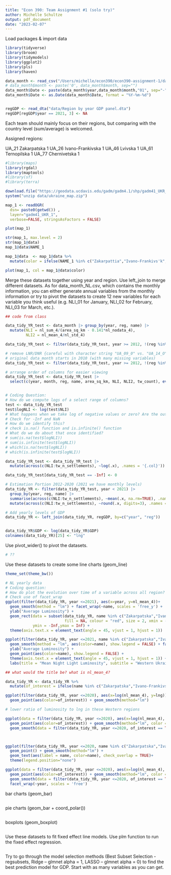 ```yaml
---
title: "Econ 390: Team Assignment #1 (solo try)"
author: Michelle Schultze
output: pdf_document
date: "2023-02-07"
---
```


Load packages & import data

```r
library(tidyverse)
library(broom)
library(tidymodels)
library(ggplot2)
library(pls)
library(haven)

data_month <- read_csv("/Users/michelle/econ390/econ390-assignment-1/data/data_month_NL.csv")
# data_month$month <- paste('0', data_month$month, sep="")
data_month$Date <- paste(data_month$year,data_month$month,"01", sep="-")
data_month$Date <- as.Date(data_month$Date, format = "%Y-%m-%d")


regGDP <- read_dta("data/Region by year GDP panel.dta")
regGDP[regGDP$year == 2021, 3] <- NA 

```

Each team should mainly focus on their regions, but comparing with the country level (sum/average) is welcomed. 

Assigned regions:

UA_21	Zakarpatska	1
UA_26	Ivano-Frankivska	1
UA_46	Lvivska	1
UA_61	Ternopilska	1
UA_77	Chernivetska	1


```r
#library(maps)
library(rgdal)
library(maptools)
#library(sf)
#library(terra)

download.file("https://geodata.ucdavis.edu/gadm/gadm4.1/shp/gadm41_UKR_shp.zip" , destfile="data/ukraine_map.zip")
system("unzip data/ukraine_map.zip")

map_1 <- readOGR( 
  dsn= paste0(getwd()) , 
  layer="gadm41_UKR_1",
  verbose=FALSE, stringsAsFactors = FALSE)

plot(map_1)

str(map_1, max.level = 2)
str(map_1@data)
map_1@data$NAME_1

map_1@data  <- map_1@data %>%
  mutate(color = ifelse(NAME_1 %in% c("Zakarpattia","Ivano-Frankivs'k","L'viv","Ternopil'","Chernivtsi"), "red", "white"))

plot(map_1, col = map_1@data$color)


```

Merge these datasets together using year and region. Use left_join to merge different datasets. As for data_month_NL.csv, which contains the monthly information, you can either generate annual variables from the monthly information or try to pivot the datasets to create 12 new variables for each variable you think useful (e.g. NLI_01 for January, NLI_02 for February, NLI_03 for March, etc.).

```r

## code from class

data_tidy_YR_test <- data_month |> group_by(year, reg, name) |> 
  mutate(NLI = nl_sum_4/(area_sq_km - 0.141*nl_nodata_4),
         NLI2 = nl_mean_4/nl_std_4)

data_tidy_YR_test <- filter(data_tidy_YR_test, year >= 2012, !(reg %in% c("UA_09_O", "UA_14_O")) ) 

# remove LNR/DNR {careful with character string "UA_09_0" vs. "UA_14_O"} 
# original data_month starts in 2010 (with many missing variables)
data_tidy_YR_test <- filter(data_tidy_YR_test, year >= 2012, !(reg %in% c("UA_09_O", "UA_14_O")) ) 

# arrange order of columns for easier viewing
data_tidy_YR_test <- data_tidy_YR_test |> 
  select(c(year, month, reg, name, area_sq_km, NLI, NLI2, tw_count), everything())


# Coding Question:
# How do we compute logs of a select range of columns?
test <- data_tidy_YR_test
test$logNLI <- log(test$NLI)
# What happens when we take log of negative values or zero? Are the outputs the same?
# Check for -Inf and NaN
# How do we identify this?
# check is.na() function and is.infinite() function
# What do we do about that once identified?
# sum(is.na(test$logNLI))
# sum(is.infinite(test$logNLI))
# which(is.na(test$logNLI))
# which(is.infinite(test$logNLI))

data_tidy_YR_test <- data_tidy_YR_test |> 
  mutate(across(c(NLI:tw_n_settlements), ~log(.x), .names = '{.col}'))

data_tidy_YR_test[data_tidy_YR_test == -Inf] <- 0

# Estimation Portion 2012-2020 (2021 we have monthly levels)
data_tidy_YR <- filter(data_tidy_YR_test, year < 2021) |>
  group_by(year, reg, name) |>
  summarise(across(c(NLI:tw_n_settlements), ~mean(.x, na.rm=TRUE), .names = '{.col}')) |>
  mutate(across(c(NLI:tw_n_settlements), ~round(.x, digits=3), .names = '{.col}'))

# Add yearly levels of GDP
data_tidy_YR <- left_join(data_tidy_YR, regGDP, by=c("year", "reg"))


data_tidy_YR$GDP <- log(data_tidy_YR$GDP)
colnames(data_tidy_YR)[25] <- "lng"


```

Use pivot_wider() to pivot the datasets.

```r
# ??
```

Use these datasets to create some line charts (geom_line)

```r
theme_set(theme_bw())

# NL yearly data
# Coding question: 
# How do plot the evolution over time of a variable across all region?
# Check use of facet_wrap
ggplot(filter(data_tidy_YR, year <=2021), aes(x=year, y=nl_mean_4))+
  geom_smooth(method = "lm") + facet_wrap(~name, scales = 'free_y') + 
  ylab("Average Luminosity") +
  geom_rect(data = subset(data_tidy_YR, name %in% c("Zakarpatska","Ivano-Frankivska","Lvivska","Ternopilska","Chernivetska")), 
                          fill = NA, colour = "red", size = 2, xmin = -Inf,xmax = Inf,
            ymin = -Inf,ymax = Inf) + 
  theme(axis.text.x = element_text(angle = 45, vjust = 1, hjust = 1))

ggplot(filter(data_tidy_YR, year <=2021, name %in% c("Zakarpatska","Ivano-Frankivska","Lvivska","Ternopilska","Chernivetska")), aes(x=year, y=nl_mean_4))+
  geom_smooth(method = "lm", aes(color=name), show.legend = FALSE) + facet_wrap(~name, scales = 'free_y') + 
  ylab("Average Luminosity") + 
  geom_point(aes(color=name), show.legend = FALSE) + 
  theme(axis.text.x = element_text(angle = 45, vjust = 1, hjust = 1)) +
  labs(title = "Mean Night Light Luminosity", subtitle = "Western Ukraine")

## what would the title be? what is nl_mean_4? 
```

```r
data_tidy_YR <- data_tidy_YR %>%
  mutate(of_interest = ifelse(name %in% c("Zakarpatska","Ivano-Frankivska","Lvivska","Ternopilska","Chernivetska"), TRUE, FALSE))

ggplot(filter(data_tidy_YR, year <=2020), aes(x=log(nl_mean_4), y=lng))+
  geom_point(aes(color=of_interest)) + geom_smooth(method="lm")

# lower ratio of luminosity to lng in these Western regions

ggplot(data = filter(data_tidy_YR, year <=2020), aes(x=log(nl_mean_4), y=lng))+
  geom_point(aes(color=of_interest)) + geom_smooth(method="lm", color = "black") +
  geom_smooth(data = filter(data_tidy_YR, year <=2020, of_interest == TRUE), aes(x=log(nl_mean_4), y=lng), method="lm", color = "blue")



ggplot(filter(data_tidy_YR, year <=2020, name %in% c("Zakarpatska","Ivano-Frankivska","Lvivska","Ternopilska","Chernivetska")), aes(x=log(nl_mean_4), y=lng))+
  geom_point() + geom_smooth(method="lm") + 
  geom_text(aes(label = name, color=name), check_overlap = TRUE)+
  theme(legend.position="none")
```


```r
ggplot(data = filter(data_tidy_YR, year <=2020), aes(x=log(nl_mean_4), y=lng))+
  geom_point(aes(color=of_interest)) + geom_smooth(method="lm", color = "black", se=FALSE) +
  geom_smooth(data = filter(data_tidy_YR, year <=2020, of_interest == TRUE), aes(x=log(nl_mean_4), y=lng), method="lm", color = "blue", se=FALSE)+
  facet_wrap(~year, scales = 'free')
```




bar charts (geom_bar)

```r






```


pie charts (geom_bar + coord_polar())

```r

```


boxplots (geom_boxplot)

```r

```


Use these datasets to fit fixed effect line models. Use plm function to run the fixed effect regression.

```r

```


Try to go through the model selection methods (Best Subset Selection - regsubsets, Ridge – glmnet alpha = 1, LASSO – glmnet alpha = 0) to find the best prediction model for GDP. Start with as many variables as you can get.

```r

```



